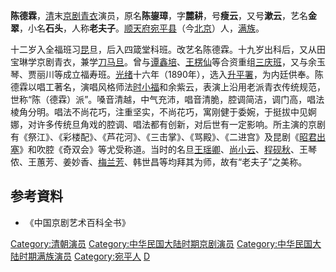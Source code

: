 {{多個問題|
{{No footnotes|time=2022-02-01T11:55:38+00:00}}
{{blpunsourced|time=2017-01-14T09:22:53+00:00}}
{{expand|time=2017-01-14T09:22:53+00:00}}
}}
'''陈德霖'''{{BD|1862年||1930年||}}，[[清|清]]末[[京剧|京剧]][[青衣_(戏剧)|青衣]]演员，原名'''陈鋆璋'''，字'''麓耕'''，号'''瘦云'''，又号'''漱云'''，艺名'''金翠'''，小名'''石头'''，人称'''老夫子'''。[[顺天府|顺天府]][[宛平县|宛平县]]（今[[北京|北京]]）人，[[满族|满族]]。

十二岁入全福班习[[昆曲|昆]]旦，后入四箴堂科班。改艺名陈德霖。十九岁出科后，又从田宝琳学京剧青衣，兼学[[刀马旦|刀马旦]]。曾与[[谭鑫培|谭鑫培]]、[[王楞仙|王楞仙]]等合资重组[[三庆班|三庆班]]，又与余玉琴、贾丽川等成立福寿班。[[光绪|光绪]]十六年（1890年），选入[[升平署|升平署]]，为内廷供奉。陈德霖以唱工著名，演唱风格师法[[时小福|时小福]]和余紫云，表演上沿用老派青衣传统规范，世称“陈（德霖）派”。嗓音清越，中气充沛，唱音清脆，腔调简洁，调门高，唱法棱角分明。唱法不尚花巧，注重坚实，不尚花巧，寓刚健于委婉，于挺拔中见婀娜，对许多传统旦角戏的腔调、唱法都有创新，对后世有一定影响。所主演的京剧有《祭江》、《彩楼配》、《芦花河》、《三击掌》、《骂殿》、《二进宫》及昆剧《[[昭君出塞|昭君出塞]]》和吹腔《奇双会》等尤受称道。当时的名旦[[王瑶卿|王瑶卿]]、[[尚小云|尚小云]]、[[程砚秋|程砚秋]]、王琴侬、王蕙芳、姜妙香、[[梅兰芳|梅兰芳]]、韩世昌等均拜其为师，故有“老夫子”之美称。

==参考資料== 
* 《中国京剧艺术百科全书》

{{DEFAULTSORT:C}}
[[Category:清朝演员|Category:清朝演员]]
[[Category:中华民国大陆时期京剧演员|Category:中华民国大陆时期京剧演员]]
[[Category:中华民国大陆时期满族演员|Category:中华民国大陆时期满族演员]]
[[Category:宛平人|Category:宛平人]]
[[Category:陈姓|D]]